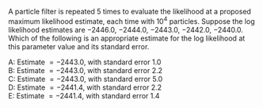 
A particle filter is repeated 5 times to evaluate the likelihood at a proposed maximum likelihood estimate, each time with $10^4$ particles. Suppose the log likelihood estimates are $-2446.0$, $-2444.0$, $-2443.0$, $-2442.0$, $-2440.0$. Which of the following is an appropriate estimate for the log likelihood at this parameter value and its standard error.

A: Estimate $= -2443.0$, with standard error 1.0\
B: Estimate $= -2443.0$, with standard error 2.2\
C: Estimate $= -2443.0$, with standard error 5.0\
D: Estimate $= -2441.4$, with standard error 2.2\
E: Estimate $= -2441.4$, with standard error 1.4

<!--
This question was written for the [SBIED short course](https://kingaa.github.io/sbied/)
-->




